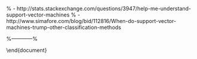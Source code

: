 
\subsection{SVMs}
% - http://stats.stackexchange.com/questions/3947/help-me-understand-support-vector-machines
% - http://www.simafore.com/blog/bid/112816/When-do-support-vector-machines-trump-other-classification-methods


%------------%

\subsection{LDA}

\end{document} 
